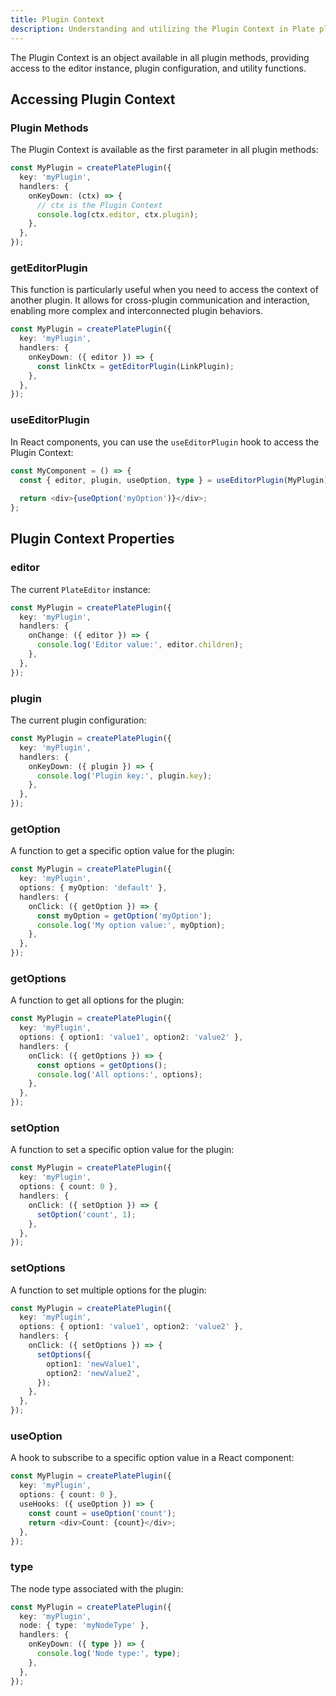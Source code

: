 ```yaml
---
title: Plugin Context
description: Understanding and utilizing the Plugin Context in Plate plugins.
---
```


The Plugin Context is an object available in all plugin methods, providing access to the editor instance, plugin configuration, and utility functions.

## Accessing Plugin Context

### Plugin Methods

The Plugin Context is available as the first parameter in all plugin methods:

```ts
const MyPlugin = createPlatePlugin({
  key: 'myPlugin',
  handlers: {
    onKeyDown: (ctx) => {
      // ctx is the Plugin Context
      console.log(ctx.editor, ctx.plugin);
    },
  },
});
```

### getEditorPlugin

This function is particularly useful when you need to access the context of another plugin. It allows for cross-plugin communication and interaction, enabling more complex and interconnected plugin behaviors.

```ts
const MyPlugin = createPlatePlugin({
  key: 'myPlugin',
  handlers: {
    onKeyDown: ({ editor }) => {
      const linkCtx = getEditorPlugin(LinkPlugin);
    },
  },
});
```

### useEditorPlugin

In React components, you can use the `useEditorPlugin` hook to access the Plugin Context:

```ts
const MyComponent = () => {
  const { editor, plugin, useOption, type } = useEditorPlugin(MyPlugin);
  
  return <div>{useOption('myOption')}</div>;
};
```

## Plugin Context Properties

### editor

The current `PlateEditor` instance:

```ts
const MyPlugin = createPlatePlugin({
  key: 'myPlugin',
  handlers: {
    onChange: ({ editor }) => {
      console.log('Editor value:', editor.children);
    },
  },
});
```

### plugin

The current plugin configuration:

```ts
const MyPlugin = createPlatePlugin({
  key: 'myPlugin',
  handlers: {
    onKeyDown: ({ plugin }) => {
      console.log('Plugin key:', plugin.key);
    },
  },
});
```

### getOption

A function to get a specific option value for the plugin:

```ts
const MyPlugin = createPlatePlugin({
  key: 'myPlugin',
  options: { myOption: 'default' },
  handlers: {
    onClick: ({ getOption }) => {
      const myOption = getOption('myOption');
      console.log('My option value:', myOption);
    },
  },
});
```

### getOptions

A function to get all options for the plugin:

```ts
const MyPlugin = createPlatePlugin({
  key: 'myPlugin',
  options: { option1: 'value1', option2: 'value2' },
  handlers: {
    onClick: ({ getOptions }) => {
      const options = getOptions();
      console.log('All options:', options);
    },
  },
});
```

### setOption

A function to set a specific option value for the plugin:

```ts
const MyPlugin = createPlatePlugin({
  key: 'myPlugin',
  options: { count: 0 },
  handlers: {
    onClick: ({ setOption }) => {
      setOption('count', 1);
    },
  },
});
```

### setOptions

A function to set multiple options for the plugin:

```ts
const MyPlugin = createPlatePlugin({
  key: 'myPlugin',
  options: { option1: 'value1', option2: 'value2' },
  handlers: {
    onClick: ({ setOptions }) => {
      setOptions({
        option1: 'newValue1',
        option2: 'newValue2',
      });
    },
  },
});
```

### useOption

A hook to subscribe to a specific option value in a React component:

```ts
const MyPlugin = createPlatePlugin({
  key: 'myPlugin',
  options: { count: 0 },
  useHooks: ({ useOption }) => {
    const count = useOption('count');
    return <div>Count: {count}</div>;
  },
});
```

### type

The node type associated with the plugin:

```ts
const MyPlugin = createPlatePlugin({
  key: 'myPlugin',
  node: { type: 'myNodeType' },
  handlers: {
    onKeyDown: ({ type }) => {
      console.log('Node type:', type);
    },
  },
});
```
